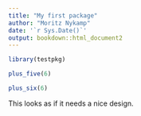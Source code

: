 ```yaml
---
title: "My first package"
author: "Moritz Nykamp"
date: '`r Sys.Date()`'
output: bookdown::html_document2
---
```

```r
library(testpkg)
```

```r
plus_five(6)
```

```r
plus_six(6)
```
This looks as if it needs a nice design.
